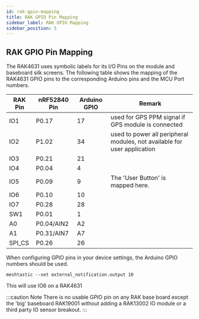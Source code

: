 ```yaml
---
id: rak-gpio-mapping
title: RAK GPIO Pin Mapping
sidebar_label: RAK GPIO Mapping
sidebar_position: 5
---
```


## RAK GPIO Pin Mapping

The RAK4631 uses symbolic labels for its I/O Pins on the module and baseboard silk screens. The following table shows the mapping of the RAK4631 GPIO pins to the corresponding Arduino pins and the MCU Port numbers.

| RAK Pin | nRF52840 Pin | Arduino GPIO | Remark |
| ------- | ------------ | ------------ | ------ |
| IO1 | P0.17 | 17 | used for GPS PPM signal if GPS module is connected |
| IO2 | P1.02 | 34 | used to power all peripheral modules, not available for user application |
| IO3 | P0.21 | 21 |
| IO4 | P0.04 | 4 |
| IO5 | P0.09 | 9 | The 'User Button' is mapped here. |
| IO6 | P0.10 | 10 |
| IO7 | P0.28 | 28 |
| SW1 | P0.01 | 1 |
| A0  | P0.04/AIN2 | A2 |
| A1  | P0.31/AIN7 | A7 |
| SPI_CS | P0.26 | 26 |

When configuring GPIO pins in your device settings, the Arduino GPIO numbers should be used.

```shell title="Example"
meshtastic --set external_notification.output 10
```
This will use IO6 on a RAK4631

:::caution Note
There is no usable GPIO pin on any RAK base board except the 'big' baseboard RAK19001 without adding a RAK13002 IO module or a third party IO sensor breakout.
:::

